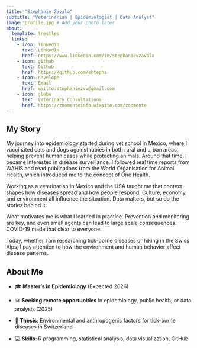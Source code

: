 ```yaml
---
title: "Stephanie Zavala"
subtitle: "Veterinarian | Epidemiologist | Data Analyst"
image: profile.jpg # Add your photo later
about:
  template: trestles
  links:
    - icon: linkedin
      text: LinkedIn
      href: https://www.linkedin.com/in/stephanievzavala
    - icon: github
      text: Github
      href: https://github.com/shtephs
    - icon: envelope
      text: Email
      href: mailto:stephaniezvv@gmail.com
    - icon: globe
      text: Veterinary Consultations
      href: https://zoomenteinfo.wixsite.com/zoomente
---
```


## My Story

My journey into epidemiology started during vet school in Mexico, where I vaccinated cats and dogs against rabies in both rural and urban areas, helping prevent human cases while protecting animals. Around that time, I became interested in disease surveillance. I followed real time reports from WAHIS and read publications from the World Organisation for Animal Health, which introduced me to the concept of One Health.

Working as a veterinarian in Mexico and the USA taught me that context shapes how diseases spread and how people respond. Culture, economy, and environment all influence the situation. Data matters, but so do the stories behind it.

What motivates me is what I learned in practice. Prevention and monitoring are key, and even small agents can lead to large scale consequences. COVID-19 made that clear to everyone.

Today, whether I am researching tick-borne diseases or hiking in the Swiss Alps, I pay attention to how the environment and human behavior affect disease patterns.

## About Me

-   🎓 **Master's in Epidemiology** (Expected 2026)

-   📊 **Seeking remote opportunities** in epidemiology, public health, or data analysis (2025)

-   🧬 **Thesis**: Environmental and anthropogenic factors for tick-borne diseases in Switzerland

-   💻 **Skills**: R programming, statistical analysis, data visualization, GitHub

